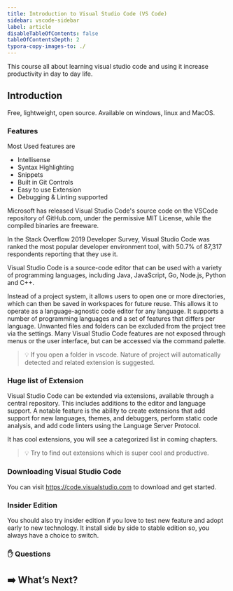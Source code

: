 ```yaml
---
title: Introduction to Visual Studio Code (VS Code)
sidebar: vscode-sidebar
label: article
disableTableOfContents: false
tableOfContentsDepth: 2
typora-copy-images-to: ./
---
```


This course all about learning visual studio code and using it increase productivity in day to day life.

## Introduction

Free, lightweight, open source. Available on windows, linux and MacOS.

### Features

Most Used features are

- Intellisense
- Syntax Highlighting
- Snippets
- Built in Git Controls
- Easy to use Extension
- Debugging & Linting supported

Microsoft has released Visual Studio Code's source code on the VSCode repository of GitHub.com, under the permissive MIT License, while the compiled binaries are freeware.

In the Stack Overflow 2019 Developer Survey, Visual Studio Code was ranked the most popular developer environment tool, with 50.7% of 87,317 respondents reporting that they use it.

Visual Studio Code is a source-code editor that can be used with a variety of programming languages, including Java, JavaScript, Go, Node.js, Python and C++.

Instead of a project system, it allows users to open one or more directories, which can then be saved in workspaces for future reuse. This allows it to operate as a language-agnostic code editor for any language. It supports a number of programming languages and a set of features that differs per language. Unwanted files and folders can be excluded from the project tree via the settings. Many Visual Studio Code features are not exposed through menus or the user interface, but can be accessed via the command palette.

> 💡 If you open a folder in vscode. Nature of project will automatically detected and related extension is suggested.

### Huge list of Extension

Visual Studio Code can be extended via extensions, available through a central repository. This includes additions to the editor and language support. A notable feature is the ability to create extensions that add support for new languages, themes, and debuggers, perform static code analysis, and add code linters using the Language Server Protocol.

It has cool extensions, you will see a categorized list in coming chapters.

> 💡 Try to find out extensions which is super cool and productive.

### Downloading Visual Studio Code

You can visit https://code.visualstudio.com to download and get started.

### Insider Edition

You should also try insider edition if you love to test new feature and adopt early to new technology. It install side by side to stable edition so, you always have a choice to switch.

### ✋ Questions

## ➡️ What’s Next?
